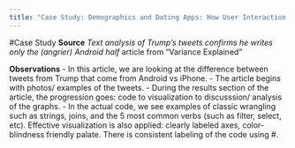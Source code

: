 ```yaml
---
title: "Case Study: Demographics and Dating Apps: How User Interaction Varies by Group in Simulated Dating Software"
---
```


#Case Study
**Source**
*Text analysis of Trump's tweets confirms he writes only the (angrier) Android half* article from "Variance Explained"

**Observations**
- In this article, we are looking at the difference between tweets from Trump that come from Android vs iPhone. 
- The article begins with photos/ examples of the tweets.
- During the results section of the article, the progression goes: code to visualization to discusssion/ analysis of the graphs. 
- In the actual code, we see examples of classic wrangling such as strings, joins, and the 5 most common verbs (such as filter, select, etc). Effective visualization is also applied: clearly labeled axes, color-blindness friendly palate. There is consistent labeling of the code using #. 
